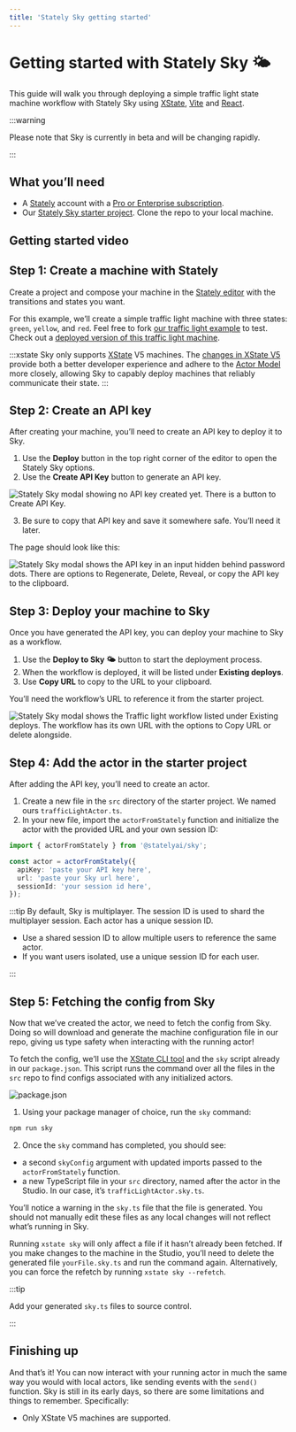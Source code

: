 ```yaml
---
title: 'Stately Sky getting started'
---
```


# Getting started with Stately Sky 🌤️

This guide will walk you through deploying a simple traffic light state machine workflow with Stately Sky using [XState](/docs/xstate.mdx), [Vite](https://vitejs.dev/) and [React](https://reactjs.org/).

:::warning

Please note that Sky is currently in beta and will be changing rapidly.

:::

## What you’ll need

- A [Stately](https://stately.ai) account with a [Pro or Enterprise subscription](https://stately.ai/pricing).
- Our [Stately Sky starter project](https://github.com/statelyai/sky-starter-app). Clone the repo to your local machine.

## Getting started video

<YouTube id="JJHC0UyGsrQ" />

## Step 1: Create a machine with Stately

Create a project and compose your machine in the [Stately editor](https://stately.ai/editor) with the transitions and states you want.

For this example, we’ll create a simple traffic light machine with three states: `green`, `yellow`, and `red`. Feel free to fork [our traffic light example](https://stately.ai/registry/editor/eb3e89f5-5936-439f-8254-2f6ea4303659?machineId=15fd8071-b80c-4a6f-b9f5-60b6cf578ee5) to test. Check out a [deployed version of this traffic light machine](https://sky-starter.stately.ai/?page=trafficlight).

<EmbedMachine
  embedURL="https://stately.ai/registry/editor/embed/eb3e89f5-5936-439f-8254-2f6ea4303659?machineId=15fd8071-b80c-4a6f-b9f5-60b6cf578ee5"
  name="Traffic light"
/>

:::xstate
Sky only supports [XState](https://github.com/statelyai/xstate) V5 machines. The [changes in XState V5](/docs/migration.mdx) provide both a better developer experience and adhere to the [Actor Model](/docs/actor-model.mdx) more closely, allowing Sky to capably deploy machines that reliably communicate their state.
:::

## Step 2: Create an API key

After creating your machine, you’ll need to create an API key to deploy it to Sky.

1. Use the **Deploy** button in the top right corner of the editor to open the Stately Sky options.
2. Use the **Create API Key** button to generate an API key.

![Stately Sky modal showing no API key created yet. There is a button to Create API Key.](..//static/assets/sky-getting-started/editor-no-api-key.png)

3. Be sure to copy that API key and save it somewhere safe. You’ll need it later.

The page should look like this:

![Stately Sky modal shows the API key in an input hidden behind password dots. There are options to Regenerate, Delete, Reveal, or copy the API key to the clipboard.](..//static/assets/sky-getting-started/editor-api-key.png)

## Step 3: Deploy your machine to Sky

Once you have generated the API key, you can deploy your machine to Sky as a workflow.

1. Use the **Deploy to Sky 🌤️** button to start the deployment process.
2. When the workflow is deployed, it will be listed under **Existing deploys**.
3. Use **Copy URL** to copy to the URL to your clipboard.

You’ll need the workflow’s URL to reference it from the starter project.

![Stately Sky modal shows the Traffic light workflow listed under Existing deploys. The workflow has its own URL with the options to Copy URL or delete alongside.](../static/assets/sky-getting-started/editor-deployed-workflow.png)

## Step 4: Add the actor in the starter project

After adding the API key, you’ll need to create an actor.

1. Create a new file in the `src` directory of the starter project. We named ours `trafficLightActor.ts`.
2. In your new file, import the `actorFromStately` function and initialize the actor with the provided URL and your own session ID:

```typescript
import { actorFromStately } from '@statelyai/sky';

const actor = actorFromStately({
  apiKey: 'paste your API key here',
  url: 'paste your Sky url here',
  sessionId: 'your session id here',
});
```

:::tip
By default, Sky is multiplayer.
The session ID is used to shard the multiplayer session. Each actor has a unique session ID.

- Use a shared session ID to allow multiple users to reference the same actor.
- If you want users isolated, use a unique session ID for each user.

:::

## Step 5: Fetching the config from Sky

Now that we’ve created the actor, we need to fetch the config from Sky. Doing so will download and generate the machine configuration file in our repo, giving us type safety when interacting with the running actor!

To fetch the config, we’ll use the [XState CLI tool](/docs/developer-tools.mdx#xstate-cli-command-line-interface) and the `sky` script already in our `package.json`. This script runs the command over all the files in the `src` repo to find configs associated with any initialized actors.

![package.json](../static/assets/sky-getting-started/code-sky-cmd.png)

1. Using your package manager of choice, run the `sky` command:

```bash npm2yarn
npm run sky
```

2. Once the `sky` command has completed, you should see:

- a second `skyConfig` argument with updated imports passed to the `actorFromStately` function.
- a new TypeScript file in your `src` directory, named after the actor in the Studio. In our case, it’s `trafficLightActor.sky.ts`.

You’ll notice a warning in the `sky.ts` file that the file is generated. You should not manually edit these files as any local changes will not reflect what’s running in Sky.

Running `xstate sky` will only affect a file if it hasn’t already been fetched. If you make changes to the machine in the Studio, you’ll need to delete the generated file `yourFile.sky.ts` and run the command again. Alternatively, you can force the refetch by running `xstate sky --refetch`.

:::tip

Add your generated `sky.ts` files to source control.

:::

## Finishing up

And that’s it! You can now interact with your running actor in much the same way you would with local actors, like sending events with the `send()` function. Sky is still in its early days, so there are some limitations and things to remember. Specifically:

- Only XState V5 machines are supported.
